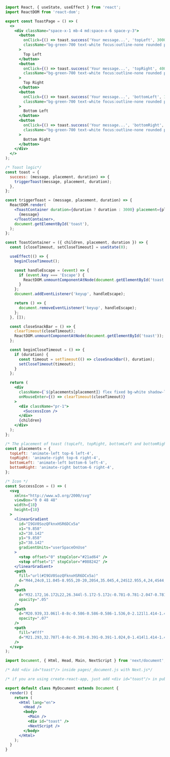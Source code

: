 ```jsx
import React, { useState, useEffect } from 'react';
import ReactDOM from 'react-dom';

export const ToastPage = () => (
  <>
    <div className="space-x-1 mb-4 md:space-x-6 space-y-3">
      <button
        onClick={() => toast.success('Your message...', 'topLeft', 3000)}
        className="bg-green-700 text-white focus:outline-none rounded px-6 py-2 font-medium"
      >
        Top Left
      </button>
      <button
        onClick={() => toast.success('Your message...', 'topRight', 4000)}
        className="bg-green-700 text-white focus:outline-none rounded px-6 py-2 font-medium"
      >
        Top Right
      </button>
      <button
        onClick={() => toast.success('Your message...', 'bottomLeft', 1000)}
        className="bg-green-700 text-white focus:outline-none rounded px-6 py-2 font-medium"
      >
        Bottom Left
      </button>
      <button
        onClick={() => toast.success('Your message...', 'bottomRight', 2000)}
        className="bg-green-700 text-white focus:outline-none rounded px-6 py-2 font-medium"
      >
        Bottom Right
      </button>
    </div>
  </>
);

/* Toast logic*/
const toast = {
  success: (message, placement, duration) => {
    triggerToast(message, placement, duration);
  },
};

const triggerToast = (message, placement, duration) => {
  ReactDOM.render(
    <ToastContainer duration={duration ? duration : 3000} placement={placement}>
      {message}
    </ToastContainer>,
    document.getElementById('toast'),
  );
};

const ToastContainer = ({ children, placement, duration }) => {
  const [closeTimeout, setCloseTimeout] = useState(0);

  useEffect(() => {
    beginCloseTimeout();

    const handleEscape = (event) => {
      if (event.key === 'Escape') {
        ReactDOM.unmountComponentAtNode(document.getElementById('toast'));
      }
    };
    document.addEventListener('keyup', handleEscape);

    return () => {
      document.removeEventListener('keyup', handleEscape);
    };
  }, []);

  const closeSnackBar = () => {
    clearTimeout(closeTimeout);
    ReactDOM.unmountComponentAtNode(document.getElementById('toast'));
  };

  const beginCloseTimeout = () => {
    if (duration) {
      const timeout = setTimeout(() => closeSnackBar(), duration);
      setCloseTimeout(timeout);
    }
  };

  return (
    <div
      className={`${placements[placement]} flex fixed bg-white shadow-lg rounded text-sm py-3 z-10 px-4 border-l-4 border-green-600`}
      onMouseEnter={() => clearTimeout(closeTimeout)}
    >
      <div className="pr-1">
        <SuccessIcon />
      </div>
      {children}
    </div>
  );
};

/* The placement of toast (topLeft, topRight, bottomLeft and bottomRight)*/
const placements = {
  topLeft: 'animate-left top-6 left-4',
  topRight: 'animate-right top-6 right-4',
  bottomLeft: 'animate-left bottom-6 left-4',
  bottomRight: 'animate-right bottom-6 right-4',
};

/* Icon */
const SuccessIcon = () => (
  <svg
    xmlns="http://www.w3.org/2000/svg"
    viewBox="0 0 48 48"
    width={18}
    height={18}
  >
    <linearGradient
      id="I9GV0SozQFknxHSR6DCx5a"
      x1="9.858"
      x2="38.142"
      y1="9.858"
      y2="38.142"
      gradientUnits="userSpaceOnUse"
    >
      <stop offset="0" stopColor="#21ad64" />
      <stop offset="1" stopColor="#088242" />
    </linearGradient>
    <path
      fill="url(#I9GV0SozQFknxHSR6DCx5a)"
      d="M44,24c0,11.045-8.955,20-20,20S4,35.045,4,24S12.955,4,24,4S44,12.955,44,24z"
    />
    <path
      d="M32.172,16.172L22,26.344l-5.172-5.172c-0.781-0.781-2.047-0.781-2.828,0l-1.414,1.414    c-0.781,0.781-0.781,2.047,0,2.828l8,8c0.781,0.781,2.047,0.781,2.828,0l13-13c0.781-0.781,0.781-2.047,0-2.828L35,16.172   C34.219,15.391,32.953,15.391,32.172,16.172z"
      opacity=".05"
    />
    <path
      d="M20.939,33.061l-8-8c-0.586-0.586-0.586-1.536,0-2.121l1.414-1.414c0.586-0.586,1.536-0.586,2.121,0   L22,27.051l10.525-10.525c0.586-0.586,1.536-0.586,2.121,0l1.414,1.414c0.586,0.586,0.586,1.536,0,2.121l-13,13 C22.475,33.646,21.525,33.646,20.939,33.061z"
      opacity=".07"
    />
    <path
      fill="#fff"
      d="M21.293,32.707l-8-8c-0.391-0.391-0.391-1.024,0-1.414l1.414-1.414c0.391-0.391,1.024-0.391,1.414,0   L22,27.758l10.879-10.879c0.391-0.391,1.024-0.391,1.414,0l1.414,1.414c0.391,0.391,0.391,1.024,0,1.414l-13,13 C22.317,33.098,21.683,33.098,21.293,32.707z"
    />
  </svg>
);

import Document, { Html, Head, Main, NextScript } from 'next/document';

/* Add <div id="toast"/> inside pages/_document.js with Next.js*/

/* if you are using create-react-app, just add <div id="toast"/> in public/index.html*/

export default class MyDocument extends Document {
  render() {
    return (
      <Html lang="en">
        <Head />
        <body>
          <Main />
          <div id="toast" />
          <NextScript />
        </body>
      </Html>
    );
  }
}
```
